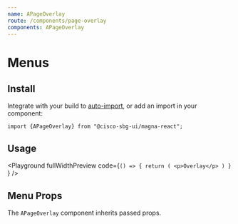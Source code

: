 ```yaml
---
name: APageOverlay
route: /components/page-overlay
components: APageOverlay
---
```


# Menus

## Install

Integrate with your build to [auto-import](/#integrating), or add an import in your component:

```
import {APageOverlay} from "@cisco-sbg-ui/magna-react";
```

## Usage

<Playground
  fullWidthPreview
  code={`() => {
    return (
      <p>Overlay</p>
    )
  }
`}
/>

## Menu Props

The `APageOverlay` component inherits passed props.

<Props of="APageOverlay" />
